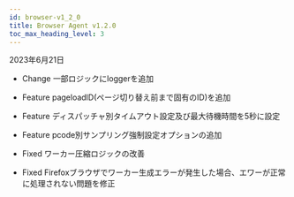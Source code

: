 ```yaml
---
id: browser-v1_2_0
title: Browser Agent v1.2.0
toc_max_heading_level: 3
---
```


2023年6月21日

- <Status>Change</Status> 一部ロジックにloggerを追加

- <Status>Feature</Status> pageloadID(ページ切り替え前まで固有のID)を追加

- <Status>Feature</Status> ディスパッチャ別タイムアウト設定及び最大待機時間を5秒に設定

- <Status>Feature</Status> pcode別サンプリング強制設定オプションの追加

- <Status>Fixed</Status> ワーカー圧縮ロジックの改善

- <Status>Fixed</Status> Firefoxブラウザでワーカー生成エラーが発生した場合、エワーが正常に処理されない問題を修正
